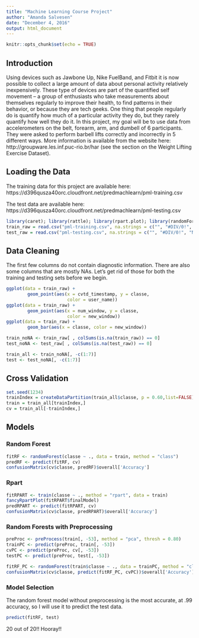 ```yaml
---
title: "Machine Learning Course Project"
author: "Amanda Salvesen"
date: "December 4, 2016"
output: html_document
---
```


```r
knitr::opts_chunk$set(echo = TRUE)
```

## Introduction
Using devices such as Jawbone Up, Nike FuelBand, and Fitbit it is now possible to collect a large amount of data about personal activity relatively inexpensively. These type of devices are part of the quantified self movement – a group of enthusiasts who take measurements about themselves regularly to improve their health, to find patterns in their behavior, or because they are tech geeks. One thing that people regularly do is quantify how much of a particular activity they do, but they rarely quantify how well they do it. In this project, my goal will be to use data from accelerometers on the belt, forearm, arm, and dumbell of 6 participants. They were asked to perform barbell lifts correctly and incorrectly in 5 different ways. More information is available from the website here: http://groupware.les.inf.puc-rio.br/har (see the section on the Weight Lifting Exercise Dataset).

## Loading the Data
The training data for this project are available here:
https://d396qusza40orc.cloudfront.net/predmachlearn/pml-training.csv

The test data are available here:
https://d396qusza40orc.cloudfront.net/predmachlearn/pml-testing.csv
```r
library(caret); library(rattle); library(rpart.plot); library(randomForest)
train_raw = read.csv("pml-training.csv", na.strings = c("", "#DIV/0!", "NA"))
test_raw = read.csv("pml-testing.csv", na.strings = c("", "#DIV/0!", "NA"))
```

## Data Cleaning
The first few columns do not contain diagnostic information. There are also some columns that are mostly NAs. Let's get rid of those for both the training and testing sets before we begin.
```r
ggplot(data = train_raw) +
        geom_point(aes(x = cvtd_timestamp, y = classe,
                       color = user_name))
ggplot(data = train_raw) +
        geom_point(aes(x = num_window, y = classe,
                       color = new_window))
ggplot(data = train_raw) +
        geom_bar(aes(x = classe, color = new_window))

train_noNA <- train_raw[ , colSums(is.na(train_raw)) == 0]
test_noNA <- test_raw[ , colSums(is.na(test_raw)) == 0]

train_all <- train_noNA[, -c(1:7)]
test <- test_noNA[, -c(1:7)]
```

## Cross Validation
```r
set.seed(1234)
trainIndex = createDataPartition(train_all$classe, p = 0.60,list=FALSE)
train = train_all[trainIndex,]
cv = train_all[-trainIndex,]
```

## Models
### Random Forest
```r
fitRF <- randomForest(classe ~ ., data = train, method = "class")
predRF <- predict(fitRF, cv)
confusionMatrix(cv$classe, predRF)$overall['Accuracy']
```

### Rpart
```r
fitRPART <- train(classe ~ ., method = "rpart", data = train)
fancyRpartPlot(fitRPART$finalModel)
predRPART <- predict(fitRPART, cv)
confusionMatrix(cv$classe, predRPART)$overall['Accuracy']
```

### Random Forests with Preprocessing
```r
preProc <- preProcess(train[, -53], method = "pca", thresh = 0.80)
trainPC <- predict(preProc, train[, -53])
cvPC <- predict(preProc, cv[, -53])
testPC <- predict(preProc, test[, -53])

fitRF_PC <- randomForest(train$classe ~ ., data = trainPC, method = "class")
confusionMatrix(cv$classe, predict(fitRF_PC, cvPC))$overall['Accuracy']
```


### Model Selection
The random forest model without preprocessing is the most accurate, at .99 accuracy, so I will use it to predict the test data.
```r
predict(fitRF, test)
```
20 out of 20!! Hooray!!
